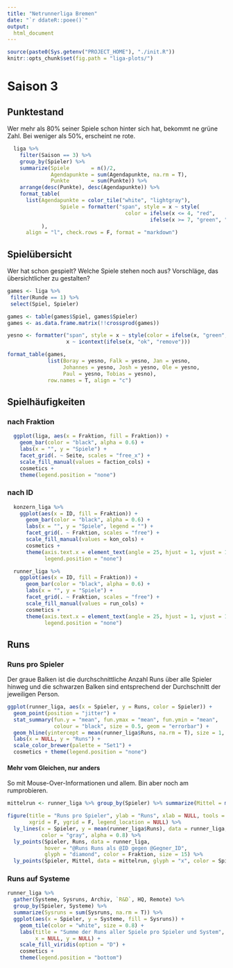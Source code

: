 ```yaml
---
title: "Netrunnerliga Bremen"
date: "`r ddateR::poee()`"
output:
  html_document
---
```


```r
source(paste0(Sys.getenv("PROJECT_HOME"), "./init.R"))
knitr::opts_chunk$set(fig.path = "liga-plots/")
```

# Saison 3

## Punktestand

Wer mehr als 80% seiner Spiele schon hinter sich hat, bekommt ne grüne Zahl. Bei weniger als 50%, erscheint ne rote.  

```r
  liga %>% 
    filter(Saison == 3) %>% 
    group_by(Spieler) %>% 
    summarize(Spiele       = n()/2,
              Agendapunkte = sum(Agendapunkte, na.rm = T),
              Punkte       = sum(Punkte)) %>%
    arrange(desc(Punkte), desc(Agendapunkte)) %>% 
    format_table(
      list(Agendapunkte = color_tile("white", "lightgray"),
                 Spiele = formatter("span", style = x ~ style(
                                      color = ifelse(x <= 4, "red", 
                                              ifelse(x >= 7, "green", "gray"))))
           ),
      align = "l", check.rows = F, format = "markdown")
```

## Spielübersicht

Wer hat schon gespielt? Welche Spiele stehen noch aus? Vorschläge, das übersichtlicher zu gestalten?

```r
games <- liga %>% 
 filter(Runde == 1) %>% 
 select(Spiel, Spieler)

games <- table(games$Spiel, games$Spieler)
games <- as.data.frame.matrix(!!crossprod(games))

yesno <- formatter("span", style = x ~ style(color = ifelse(x, "green", "red")),
                   x ~ icontext(ifelse(x, "ok", "remove")))

format_table(games, 
             list(Boray = yesno, Falk = yesno, Jan = yesno, 
                  Johannes = yesno, Josh = yesno, Ole = yesno, 
                  Paul = yesno, Tobias = yesno), 
             row.names = T, align = "c")
```

## Spielhäufigkeiten

### nach Fraktion

```r
  ggplot(liga, aes(x = Fraktion, fill = Fraktion)) +
    geom_bar(color = "black", alpha = 0.6) +
    labs(x = "", y = "Spiele") +
    facet_grid(. ~ Seite, scales = "free_x") +
    scale_fill_manual(values = faction_cols) +
    cosmetics +
    theme(legend.position = "none")
```
  
### nach ID

```r
  konzern_liga %>%
    ggplot(aes(x = ID, fill = Fraktion)) +
      geom_bar(color = "black", alpha = 0.6) +
      labs(x = "", y = "Spiele", legend = "") +
      facet_grid(. ~ Fraktion, scales = "free") +
      scale_fill_manual(values = kon_cols) +
      cosmetics +
      theme(axis.text.x = element_text(angle = 25, hjust = 1, vjust = 1),
            legend.position = "none")
```

```r
  runner_liga %>% 
    ggplot(aes(x = ID, fill = Fraktion)) +
      geom_bar(color = "black", alpha = 0.6) +
      labs(x = "", y = "Spiele") +
      facet_grid(. ~ Fraktion, scales = "free") +
      scale_fill_manual(values = run_cols) +
      cosmetics +
      theme(axis.text.x = element_text(angle = 25, hjust = 1, vjust = 1),
            legend.position = "none")
```


## Runs

### Runs pro Spieler

Der graue Balken ist die durchschnittliche Anzahl Runs über alle Spieler hinweg und die schwarzen Balken sind entsprechend der Durchschnitt der jeweiligen Person.

```r
ggplot(runner_liga, aes(x = Spieler, y = Runs, color = Spieler)) +
  geom_point(position = "jitter") +
  stat_summary(fun.y = "mean", fun.ymax = "mean", fun.ymin = "mean", 
               colour = "black", size = 0.5, geom = "errorbar") +
  geom_hline(yintercept = mean(runner_liga$Runs, na.rm = T), size = 1, color = "gray") +
  labs(x = NULL, y = "Runs") + 
  scale_color_brewer(palette = "Set1") +
  cosmetics + theme(legend.position = "none")
```

#### Mehr vom Gleichen, nur anders

So mit Mouse-Over-Informationen und allem. Bin aber noch am rumprobieren.

```r
mittelrun <- runner_liga %>% group_by(Spieler) %>% summarize(Mittel = mean(Runs))

figure(title = "Runs pro Spieler", ylab = "Runs", xlab = NULL, tools = NULL,
       xgrid = F, ygrid = F, legend_location = NULL) %>% 
  ly_lines(x = Spieler, y = mean(runner_liga$Runs), data = runner_liga,
           color = "gray", alpha = 0.8) %>% 
  ly_points(Spieler, Runs, data = runner_liga, 
            hover = "@Runs Runs als @ID gegen @Gegner_ID",
            glyph = "diamond", color = Fraktion, size = 15) %>% 
  ly_points(Spieler, Mittel, data = mittelrun, glyph = "x", color = Spieler, size = 20)
```

### Runs auf Systeme

```r
runner_liga %>%
  gather(Systeme, Sysruns, Archiv, `R&D`, HQ, Remote) %>%
  group_by(Spieler, Systeme) %>% 
  summarize(Sysruns = sum(Sysruns, na.rm = T)) %>% 
  ggplot(aes(x = Spieler, y = Systeme, fill = Sysruns)) + 
    geom_tile(color = "white", size = 0.8) +
    labs(title = "Summe der Runs aller Spiele pro Spieler und System",
         x = NULL, y = NULL) +
    scale_fill_viridis(option = "D") +
    cosmetics + 
    theme(legend.position = "bottom")
```
